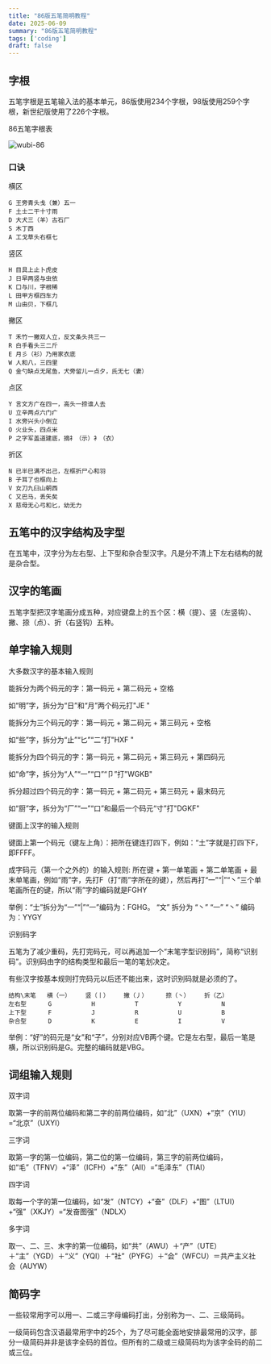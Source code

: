 ```yaml
---
title: "86版五笔简明教程"
date: 2025-06-09
summary: "86版五笔简明教程"
tags: ['coding']
draft: false
---
```




## 字根

五笔字根是五笔输入法的基本单元，86版使用234个字根，98版使用259个字根，新世纪版使用了226个字根。

86五笔字根表

![wubi-86](/images/iWuBi-86-keyboard.png)

### 口诀

横区

```text
G 王旁青头戋（兼）五一
F 土士二干十寸雨
D 大犬三（羊）古石厂
S 木丁西
A 工戈草头右框七
```

竖区

```text
H 目具上止卜虎皮
J 日早两竖与虫依
K 口与川，字根稀
L 田甲方框四车力
M 山由贝，下框几
```

撇区

```text
T 禾竹一撇双人立，反文条头共三一
R 白手看头三二斤
E 月彡（衫）乃用家衣底
W 人和八，三四里
Q 金勺缺点无尾鱼，犬旁留儿一点夕，氏无七（妻）
```

点区

```text
Y 言文方广在四一，高头一捺谁人去
U 立辛两点六门疒
I 水旁兴头小倒立
O 火业头，四点米
P 之字军盖道建底，摘礻（示）衤（衣）
```

折区

```text
N 已半巳满不出己，左框折尸心和羽
B 子耳了也框向上
V 女刀九臼山朝西
C 又巴马，丢矢矣
X 慈母无心弓和匕，幼无力
```

## 五笔中的汉字结构及字型

在五笔中，汉字分为左右型、上下型和杂合型汉字。凡是分不清上下左右结构的就是杂合型。

## 汉字的笔画

五笔字型把汉字笔画分成五种，对应键盘上的五个区：横（提）、竖（左竖钩）、撇、捺（点）、折（右竖钩）五种。

## 单字输入规则

大多数汉字的基本输入规则

能拆分为两个码元的字：第一码元 + 第二码元 + 空格

如“明”字，拆分为“日”和“月”两个码元打"JE "

能拆分为三个码元的字：第一码元 + 第二码元 + 第三码元 + 空格

如“些”字，拆分为“止”“匕”“二”打"HXF "

能拆分为四个码元的字：第一码元 + 第二码元 + 第三码元 + 第四码元

如“命”字，拆分为“人”“一”“口”“卩”打"WGKB"

拆分超过四个码元的字：第一码元 + 第二码元 + 第三码元 + 最末码元

如“厨”字，拆分为“厂”“一”“口”和最后一个码元“寸”打"DGKF"

键面上汉字的输入规则

键面上第一个码元（键左上角）：把所在键连打四下，例如：“土”字就是打四下F，即FFFF。

成字码元（第一个之外的）的输入规则: 所在键 + 第一单笔画 + 第二单笔画 + 最末单笔画，例如“雨”字，先打F（打“雨”字所在的键），然后再打“一”“|”“丶”三个单笔画所在的键，所以“雨”字的编码就是FGHY

举例：“士”拆分为“一”“|”“一”编码为：FGHG。 “文” 拆分为 “丶” “一” “丶” 编码为：YYGY

识别码字

五笔为了减少重码，先打完码元，可以再追加一个“末笔字型识别码”，简称“识别码”。识别码由字的结构类型和最后一笔的笔划决定。

有些汉字按基本规则打完码元以后还不能出来，这时识别码就是必须的了。

```text
结构\末笔   横（一）    竖（丨）    撇（丿）     捺（丶）    折（乙）
左右型      G           H           T           Y           N
上下型      F           J           R           U           B
杂合型      D           K           E           I           V
```

举例：“好”的码元是“女”和“子”，分别对应VB两个键。它是左右型，最后一笔是横，所以识别码是G。完整的编码就是VBG。

## 词组输入规则

双字词

取第一字的前两位编码和第二字的前两位编码，如“北”（UXN）+“京”（YIU）=“北京”（UXYI）

三字词

取第一字的第一位编码，第二位的第一位编码，第三字的前两位编码，如“毛”（TFNV）+“泽”（ICFH）+“东”（AII）=“毛泽东”（TIAI）

四字词

取每一个字的第一位编码，如“发”（NTCY）+“奋”（DLF）+“图”（LTUI）+“强”（XKJY）=“发奋图强”（NDLX）

多字词

取一、二、三、末字的第一位编码，如“共”（AWU）＋“产”（UTE）＋“主”（YGD）＋“义”（YQI）＋“社”（PYFG）＋“会”（WFCU）＝共产主义社会（AUYW）

## 简码字

一些较常用字可以用一、二或三字母编码打出，分别称为一、二、三级简码。

一级简码包含汉语最常用字中的25个，为了尽可能全面地安排最常用的汉字，部分一级简码并非是该字全码的首位。但所有的二级或三级简码均为该字全码的前二或三位。
